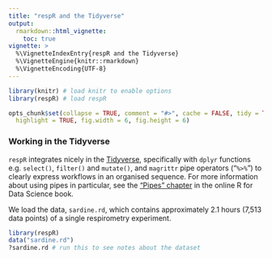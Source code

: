```yaml
---
title: "respR and the Tidyverse"
output: 
  rmarkdown::html_vignette:
    toc: true
vignette: >
  %\VignetteIndexEntry{respR and the Tidyverse}
  %\VignetteEngine{knitr::rmarkdown}
  %\VignetteEncoding{UTF-8}
---
```


```r
library(knitr) # load knitr to enable options
library(respR) # load respR

opts_chunk$set(collapse = TRUE, comment = "#>", cache = FALSE, tidy = TRUE, 
  highlight = TRUE, fig.width = 6, fig.height = 6)
```

### Working in the Tidyverse

`respR` integrates nicely in the [Tidyverse](https://www.tidyverse.org/), specifically with `dplyr` functions e.g. `select()`, `filter()` and `mutate()`, and `magrittr` pipe operators ("`%>%`") to clearly express workflows in an organised sequence. For more information about using pipes in particular, see the ["Pipes" chapter](http://r4ds.had.co.nz/pipes.html) in the online R for Data Science book.

We load the data, `sardine.rd`, which contains approximately 2.1 hours (7,513 data points) of a single respirometry experiment.

```r
library(respR)
data("sardine.rd")
?sardine.rd # run this to see notes about the dataset
```

